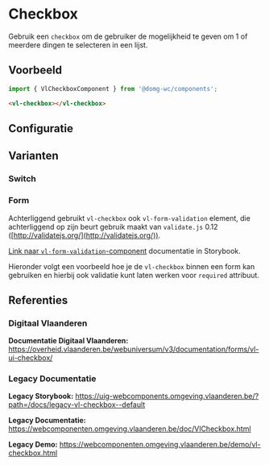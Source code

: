 
# Checkbox

Gebruik een `checkbox` om de gebruiker de mogelijkheid te geven om 1 of meerdere dingen te selecteren in een lijst.

## Voorbeeld

```js
import { VlCheckboxComponent } from '@domg-wc/components';
```

```html
<vl-checkbox></vl-checkbox>
```

<DocsStory id="components-checkbox--checkbox-default" />

## Configuratie

<ArgsTable story={PRIMARY_STORY}/>

## Varianten

### Switch

<DocsStory id="components-checkbox--checkbox-switch"/>

### Form

Achterliggend gebruikt `vl-checkbox` ook `vl-form-validation` element, die achterliggend op zijn beurt gebruik maakt van `validate.js` 0.12 ([http://validatejs.org/](http://validatejs.org/)).

[Link naar `vl-form-validation`-component](/docs/elements-form--form-validation) documentatie in Storybook.

Hieronder volgt een voorbeeld hoe je de `vl-checkbox` binnen een form kan gebruiken en hierbij ook validatie kunt laten werken voor `required` attribuut.

<DocsStory id="components-checkbox--checkbox-form"/>


## Referenties

### Digitaal Vlaanderen

**Documentatie Digitaal Vlaanderen:** https://overheid.vlaanderen.be/webuniversum/v3/documentation/forms/vl-ui-checkbox/

### Legacy Documentatie

**Legacy Storybook:** https://uig-webcomponents.omgeving.vlaanderen.be/?path=/docs/legacy-vl-checkbox--default

**Legacy Documentatie:** https://webcomponenten.omgeving.vlaanderen.be/doc/VlCheckbox.html

**Legacy Demo:** https://webcomponenten.omgeving.vlaanderen.be/demo/vl-checkbox.html
